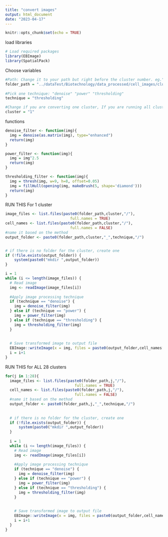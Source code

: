 ---
title: "convert images"
output: html_document
date: "2023-04-17"
---

```{r setup, include=FALSE}
knitr::opts_chunk$set(echo = TRUE)
```

load libraries
```{r}
# Load required packages
library(EBImage)
library(SpatialPack)
```

Choose variables
```{r}
#Path: Change it to your path but right before the cluster number. eg."../data/Biotechnology_small/data_processed/cell_images/cluster_"
folder_path = "../dataTest/Biotechnology/data_processed/cell_images/cluster_"
  
#Pick one technique: "denoise" "power" "thresholding"
technique = "thresholding"

#Change if you are converting one cluster, If you are running all clusters then ignore this variable 
cluster = "1"
```

functions
```{r}
denoise_filter <- function(img){
  img = denoise(as.matrix(img), type="enhanced") 
  return(img)
}

power_filter <- function(img){
  img = img^2.5
  return(img)
}

thresholding_filter <- function(img){
  img = thresh(img, w=9, h=8, offset=0.05)
  img = fillHull(opening(img, makeBrush(5, shape='diamond')))
  return(img)
}
```

RUN THIS For 1 cluster
```{r}
image_files <- list.files(paste0(folder_path,cluster,"/"),
                             full.names = TRUE)
cell_names <- list.files(paste0(folder_path,cluster,"/"),
                             full.names = FALSE)
#name it based on the method 
output_folder <- paste0(folder_path,cluster,"_",technique,"/")


# if there is no folder for the cluster, create one
if (!file.exists(output_folder)) {
    system(paste0("mkdir ",output_folder))
}

i = 1
while (i <= length(image_files)) {
  # Read image
  img <- readImage(image_files[i])
  
  #Apply image processing technique
  if (technique == "denoise") {
    img = denoise_filter(img)
  } else if (technique == "power") {
    img = power_filter(img)
  } else if (technique == "thresholding") {
    img = thresholding_filter(img)
  }
 
  
  # Save transformed image to output file
  EBImage::writeImage(x = img, files = paste0(output_folder,cell_names[i]))
  i = i+1
}
```

RUN THIS for ALL 28 clusters
```{r}
for(j in 1:28){
  image_files <- list.files(paste0(folder_path,j,"/"),
                               full.names = TRUE)
  cell_names <- list.files(paste0(folder_path,j,"/"),
                               full.names = FALSE)
  #name it based on the method 
  output_folder <- paste0(folder_path,j,"_",technique,"/")
  
  
  # if there is no folder for the cluster, create one
  if (!file.exists(output_folder)) {
      system(paste0("mkdir ",output_folder))
  }
  
  i = 1
  while (i <= length(image_files)) {
    # Read image
    img <- readImage(image_files[i])
    
    #Apply image processing technique
    if (technique == "denoise") {
      img = denoise_filter(img)
    } else if (technique == "power") {
      img = power_filter(img)
    } else if (technique == "thresholding") {
      img = thresholding_filter(img)
    }
   
    
    # Save transformed image to output file
    EBImage::writeImage(x = img, files = paste0(output_folder,cell_names[i]))
    i = i+1
  }
}

```


